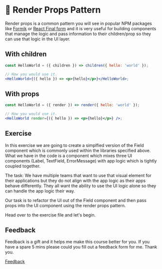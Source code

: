 
<Meta title="Lessons/🥈 Silver/🎨 Render Props Pattern/01-Lesson" />

# 🎨 Render Props Pattern

Render props is a common pattern you will see in popular NPM packages like [Formik](https://formik.org/) or [React Final form](https://final-form.org/react) and it is very useful for building components that manage the logic and pass information to their children/prop so they can use that logic in the UI layer.

## With children

```jsx
const HelloWorld = ({ children }) => children({ hello: 'world' });

// How you would use it.
<HelloWorld>{({ hello }) => <p>{hello}</p>}</HelloWorld>;
```

## With props

```jsx
const HelloWorld = ({ render }) => render({ hello: 'world' });

// How you would use it.
<HelloWorld render={({ hello }) => <p>{hello}</p>} />;
```

## Exercise

In this exercise we are going to create a simplfied version of the Field component which is commonly used within the libraries specified above. What we have in the code is a component which mixes three UI components (Label, TextField, ErrorMessage) with app logic which is tightly coupled together.

The task: We have multiple teams that want to use that visual element for their applications but they do not align with the app logic as their apps behave differently. They all want the ability to use the UI logic alone so they can handle the app logic their way.

Our task is to refactor the UI out of the Field component and then pass props into the UI component using the render props pattern.

Head over to the exercise file and let's begin.

## Feedback

Feedback is a gift and it helps me make this course better for you. If you have a spare 5 mins please could you fill out a feedback form for me. Thank you.

[Feedback](https://github.com/code-mattclaffey/react-design-patterns/issues/new)
